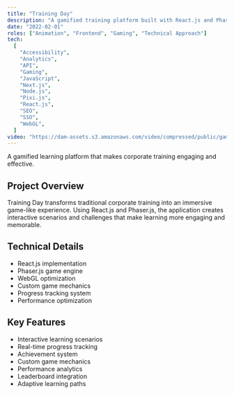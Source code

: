 ```yaml
---
title: "Training Day"
description: "A gamified training platform built with React.js and Phaser.js, featuring interactive learning experiences and real-time progress tracking."
date: "2022-02-01"
roles: ["Animation", "Frontend", "Gaming", "Technical Approach"]
tech:
  [
    "Accessibility",
    "Analytics",
    "API",
    "Gaming",
    "JavaScript",
    "Next.js",
    "Node.js",
    "Pixi.js",
    "React.js",
    "SEO",
    "SSO",
    "WebGL",
  ]
video: "https://dam-assets.s3.amazonaws.com/video/compressed/public/games-03.mp4"
---
```


A gamified learning platform that makes corporate training engaging and effective.

## Project Overview

Training Day transforms traditional corporate training into an immersive game-like experience. Using React.js and Phaser.js, the application creates interactive scenarios and challenges that make learning more engaging and memorable.

## Technical Details

- React.js implementation
- Phaser.js game engine
- WebGL optimization
- Custom game mechanics
- Progress tracking system
- Performance optimization

## Key Features

- Interactive learning scenarios
- Real-time progress tracking
- Achievement system
- Custom game mechanics
- Performance analytics
- Leaderboard integration
- Adaptive learning paths
